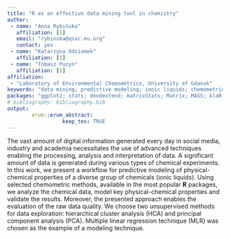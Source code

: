 ```yaml
---
title: "R as an effective data mining tool in chemistry"
author:
 - name: "Anna Rybińska"
   affiliation: [1]
   email: "rybinska@qsar.eu.org"
   contact: yes
 - name: "Katarzyna Odziomek"
   affiliation: [1]
 - name: "Tomasz Puzyn"
   affiliation: [1]
affiliation:
 - "Laboratory of Environmental Chemometrics, University of Gdansk"
keywords: "data mining; predictive modeling; ionic liquids; chemometrics"
packages: "ggplot2; stats; dendextend; matrixStats; Matrix; MASS; klaR; cluster; dplyr; FWDselect"
# bibliography: bibliography.bib
output:  
        erum::erum_abstract:
                  keep_tex: TRUE
---
```


The vast amount of digital information generated every day in social
media, industry and academia necessitates the use of advanced techniques
enabling the processing, analysis and interpretation of data. A significant amount of data is generated during various types of chemical
experiments. In this work, we present a workflow for predictive modeling
of physical-chemical properties of a diverse group of chemicals (ionic
liquids). Using selected chemometric methods, available in the most
popular **R** packages, we analyze the chemical data, model key
physical-chemical properties and validate the results. Moreover, the
presented approach enables the evaluation of the raw data quality. We
choose two unsupervised methods for data exploration: hierarchical
cluster analysis (HCA) and principal component analysis (PCA). Multiple
linear regression technique (MLR) was chosen as the example of a
modeling technique.

<!--  -->
<!--  -->
<!--  -->
